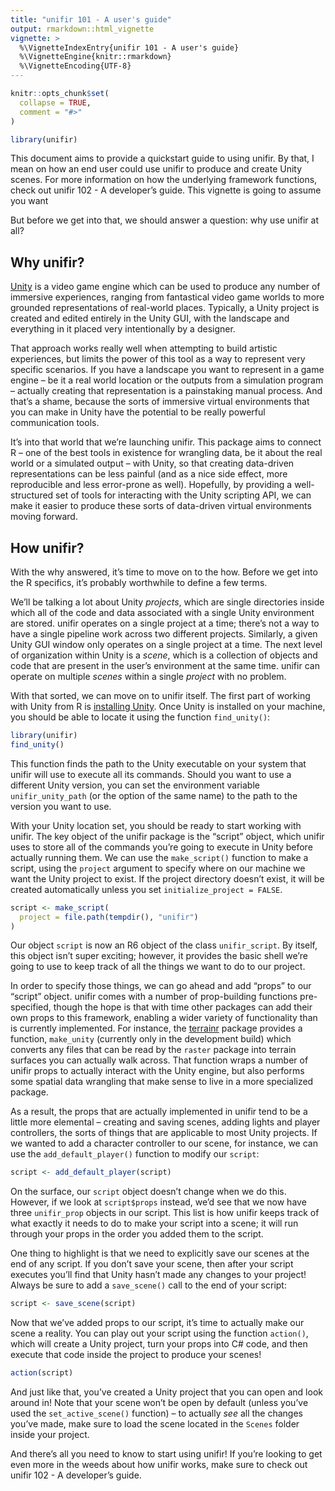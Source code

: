 ```yaml
---
title: "unifir 101 - A user's guide"
output: rmarkdown::html_vignette
vignette: >
  %\VignetteIndexEntry{unifir 101 - A user's guide}
  %\VignetteEngine{knitr::rmarkdown}
  %\VignetteEncoding{UTF-8}
---
```


```r
knitr::opts_chunk$set(
  collapse = TRUE,
  comment = "#>"
)
```

```r
library(unifir)
```

This document aims to provide a quickstart guide to using unifir. 
By that, I mean on how an end user could use unifir to produce and create
Unity scenes. For more information on how the underlying framework functions,
check out unifir 102 - A developer's guide. This vignette is going to assume you
want 

But before we get into that, we should answer a question: why use unifir at all?

## Why unifir?

[Unity](https://unity.com/) is a video game engine which can be used to produce
any number of immersive experiences, ranging from fantastical video game worlds
to more grounded representations of real-world places. Typically, a Unity 
project is created and edited entirely in the Unity GUI, with the landscape
and everything in it placed very intentionally by a designer.

That approach works really well when attempting to build artistic experiences,
but limits the power of this tool as a way to represent very specific scenarios.
If you have a landscape you want to represent in a game engine -- be it a
real world location or the outputs from a simulation program -- actually 
creating that representation is a painstaking manual process. And that's a 
shame, because the sorts of immersive virtual environments that you can make in
Unity have the potential to be really powerful communication tools.

It's into that world that we're launching unifir. This package aims to connect
R -- one of the best tools in existence for wrangling data, be it about the real
world or a simulated output -- with Unity, so that creating data-driven 
representations can be less painful (and as a nice side effect, more 
reproducible and less error-prone as well). Hopefully, by providing a 
well-structured set of tools for interacting with the Unity scripting API, we
can make it easier to produce these sorts of data-driven virtual environments
moving forward.

## How unifir?

With the why answered, it's time to move on to the how. Before we get into the
R specifics, it's probably worthwhile to define a few terms.

We'll be talking a lot about Unity _projects_, which are single directories 
inside which all of the code and data associated with a single Unity environment
are stored. unifir operates on a single project at a time; there's not a way to
have a single pipeline work across two different projects. Similarly, a given
Unity GUI window only operates on a single project at a time.
The next level of organization within Unity is a _scene_, which is a collection
of objects and code that are present in the user's environment at the same time.
unifir can operate on multiple _scenes_ within a single _project_ with no 
problem. 

With that sorted, we can move on to unifir itself.
The first part of working with Unity from R is [installing Unity](https://unity.com/download).
Once Unity is installed on your machine, you should be able to locate it using 
the function `find_unity()`:

```r
library(unifir)
find_unity()
```

This function finds the path to the Unity executable on your system that unifir
will use to execute all its commands. Should you want to use a different Unity
version, you can set the environment variable `unifir_unity_path` (or the option
of the same name) to the path to the version you want to use.

With your Unity location set, you should be ready to start working with unifir.
The key object of the unifir package is the "script" object, which unifir uses
to store all of the commands you're going to execute in Unity before actually
running them. We can use the `make_script()` function to make a script, using 
the `project` argument to specify where on our machine we want the Unity project
to exist. If the project directory doesn't exist, it will be created 
automatically unless you set `initialize_project = FALSE`.

```r
script <- make_script(
  project = file.path(tempdir(), "unifir")
)
```

Our object `script` is now an R6 object of the class `unifir_script`. By itself,
this object isn't super exciting; however, it provides the basic shell we're 
going to use to keep track of all the things we want to do to our project.

In order to specify those things, we can go ahead and add "props" to our 
"script" object. unifir comes with a number of prop-building functions 
pre-specified, though the hope is that with time other packages can add their
own props to this framework, enabling a wider variety of functionality than is
currently implemented. For instance, the 
[terrainr](https://github.com/ropensci/terrainr) package provides a function,
`make_unity` (currently only in the development build) 
which converts any files that can be read by the `raster` package into 
terrain surfaces you can actually walk across.
That function wraps a number of unifir props to actually interact with the Unity
engine, but also performs some spatial data wrangling that make sense to live in
a more specialized package.

As a result, the props that are actually implemented in unifir tend to be a 
little more elemental -- creating and saving scenes, adding lights and player
controllers, the sorts of things that are applicable to most Unity projects.
If we wanted to add a character controller to our scene, for instance, we
can use the `add_default_player()` function to modify our `script`:

```r
script <- add_default_player(script)
```

On the surface, our `script` object doesn't change when we do this. However,
if we look at `script$props` instead, we'd see that we now have three 
`unifir_prop` objects in our script. This list is how unifir keeps track of what
exactly it needs to do to make your script into a scene; it will run through 
your props in the order you added them to the script.

One thing to highlight is that we need to explicitly save our scenes at the end
of any script. If you don't save your scene, then after your script executes
you'll find that Unity hasn't made any changes to your project! Always be sure
to add a `save_scene()` call to the end of your script:

```r
script <- save_scene(script)
```

Now that we've added props to our script, it's time to actually make our
scene a reality. You can play out your script using the function `action()`,
which will create a Unity project, turn your props into C# code, and then 
execute that code inside the project to produce your scenes!

```r
action(script)
```

And just like that, you've created a Unity project that you can open and look
around in! Note that your scene won't be open by default (unless you've used
the `set_active_scene()` function) -- to actually _see_ all the changes you've
made, make sure to load the scene located in the `Scenes` folder inside your
project.

And there's all you need to know to start using unifir! If you're looking to get
even more in the weeds about how unifir works, make sure to check out
unifir 102 - A developer's guide.
